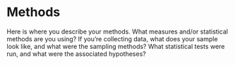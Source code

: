 # Methods {#methods}

Here is where you describe your methods. What measures and/or statistical methods are you using? If you're collecting data, what does your sample look like, and what were the sampling methods? What statistical tests were run, and what were the associated hypotheses?
